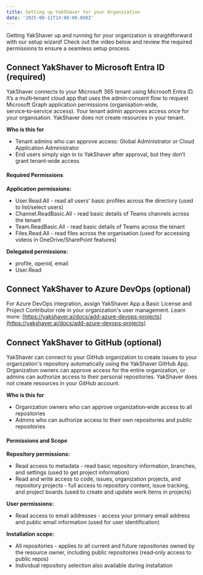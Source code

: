 ```yaml
---
title: Setting up YakShaver for your Organisation
date: '2025-08-11T14:00:00.000Z'
---
```


Getting YakShaver up and running for your organization is straightforward with our setup wizard! Check out the video below and review the required permissions to ensure a seamless setup process.

<Youtube thumbnail="https://img.youtube.com/vi/dxZGcqpSXFQ/maxresdefault.jpg" externalVideoLink="https://www.youtube.com/embed/dxZGcqpSXFQ" size="medium" />

## Connect YakShaver to Microsoft Entra ID (required)

YakShaver connects to your Microsoft 365 tenant using Microsoft Entra ID. It’s a multi‑tenant cloud app that uses the admin‑consent flow to request Microsoft Graph application permissions (organisation‑wide, service‑to‑service access). Your tenant admin approves access once for your organisation. YakShaver does not create resources in your tenant.

**Who is this for**

* Tenant admins who can approve access: Global Administrator or Cloud Application Administrator
* End users simply sign in to YakShaver after approval, but they don’t grant tenant‑wide access

#### Required Permissions

**Application permissions:**

* User.Read.All - read all users' basic profiles across the directory (used to list/select users)
* Channel.ReadBasic.All - read basic details of Teams channels across the tenant
* Team.ReadBasic.All - read basic details of Teams across the tenant
* Files.Read.All - read files across the organisation (used for accessing videos in OneDrive/SharePoint features)

**Delegated permissions:**

* profile, openid, email
* User.Read

## Connect YakShaver to Azure DevOps (optional)

For Azure DevOps integration, assign YakShaver App a Basic License and Project Contributor role in your organization's user management. Learn more: [https://yakshaver.ai/docs/add-azure-devops-projects](https://yakshaver.ai/docs/add-azure-devops-projects)

## Connect YakShaver to GitHub (optional)

YakShaver can connect to your GitHub organization to create issues to your organization's repository automatically using the YakShaver GitHub App. Organization owners can approve access for the entire organization, or admins can authorize access to their personal repositories. YakShaver does not create resources in your GitHub account.

**Who is this for**

* Organization owners who can approve organization‑wide access to all repositories
* Admins who can authorize access to their own repositories and public repositories

#### Permissions and Scope

**Repository permissions:**

* Read access to metadata - read basic repository information, branches, and settings (used to get project information)
* Read and write access to code, issues, organization projects, and repository projects - full access to repository content, issue tracking, and project boards (used to create and update work items in projects)

**User permissions:**

* Read access to email addresses - access your primary email address and public email information (used for user identification)

**Installation scope:**

* All repositories - applies to all current and future repositories owned by the resource owner, including public repositories (read‑only access to public repos)
* Individual repository selection also available during installation
